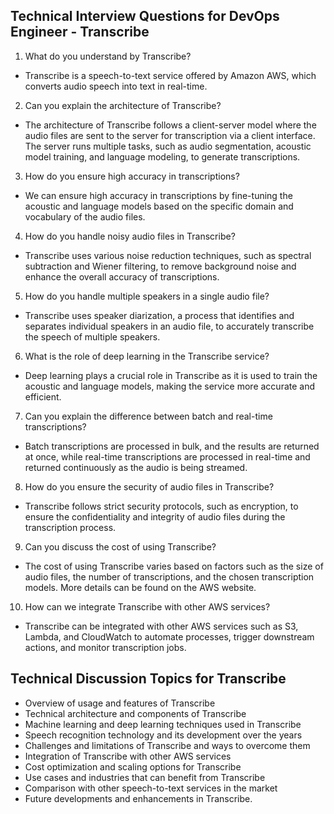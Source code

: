 

## Technical Interview Questions for DevOps Engineer - Transcribe

1. What do you understand by Transcribe?
- Transcribe is a speech-to-text service offered by Amazon AWS, which converts audio speech into text in real-time.

2. Can you explain the architecture of Transcribe?
- The architecture of Transcribe follows a client-server model where the audio files are sent to the server for transcription via a client interface. The server runs multiple tasks, such as audio segmentation, acoustic model training, and language modeling, to generate transcriptions.

3. How do you ensure high accuracy in transcriptions?
- We can ensure high accuracy in transcriptions by fine-tuning the acoustic and language models based on the specific domain and vocabulary of the audio files.

4. How do you handle noisy audio files in Transcribe?
- Transcribe uses various noise reduction techniques, such as spectral subtraction and Wiener filtering, to remove background noise and enhance the overall accuracy of transcriptions.

5. How do you handle multiple speakers in a single audio file?
- Transcribe uses speaker diarization, a process that identifies and separates individual speakers in an audio file, to accurately transcribe the speech of multiple speakers.

6. What is the role of deep learning in the Transcribe service?
- Deep learning plays a crucial role in Transcribe as it is used to train the acoustic and language models, making the service more accurate and efficient.

7. Can you explain the difference between batch and real-time transcriptions?
- Batch transcriptions are processed in bulk, and the results are returned at once, while real-time transcriptions are processed in real-time and returned continuously as the audio is being streamed.

8. How do you ensure the security of audio files in Transcribe?
- Transcribe follows strict security protocols, such as encryption, to ensure the confidentiality and integrity of audio files during the transcription process.

9. Can you discuss the cost of using Transcribe?
- The cost of using Transcribe varies based on factors such as the size of audio files, the number of transcriptions, and the chosen transcription models. More details can be found on the AWS website.

10. How can we integrate Transcribe with other AWS services?
- Transcribe can be integrated with other AWS services such as S3, Lambda, and CloudWatch to automate processes, trigger downstream actions, and monitor transcription jobs.

## Technical Discussion Topics for Transcribe

- Overview of usage and features of Transcribe
- Technical architecture and components of Transcribe
- Machine learning and deep learning techniques used in Transcribe
- Speech recognition technology and its development over the years
- Challenges and limitations of Transcribe and ways to overcome them
- Integration of Transcribe with other AWS services
- Cost optimization and scaling options for Transcribe
- Use cases and industries that can benefit from Transcribe
- Comparison with other speech-to-text services in the market
- Future developments and enhancements in Transcribe.